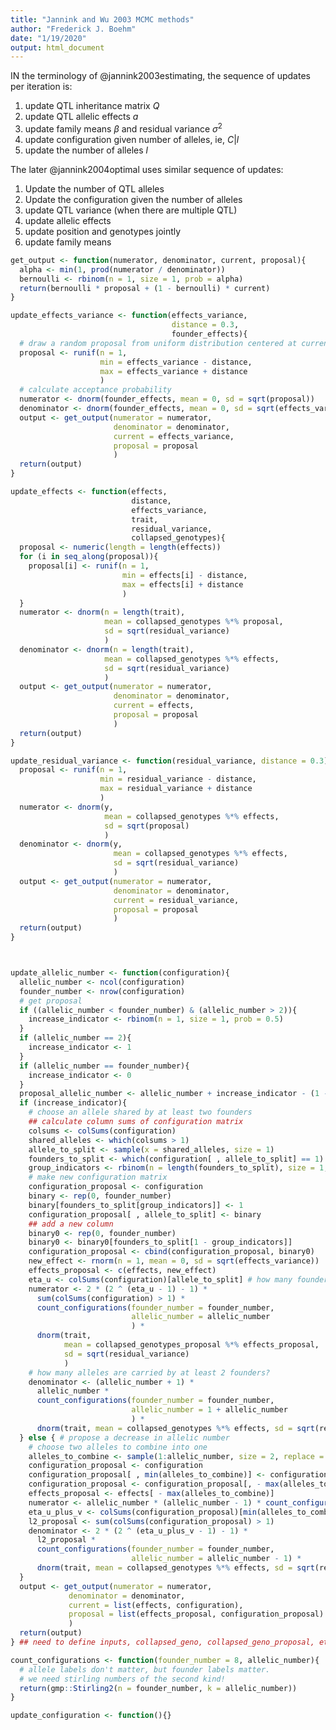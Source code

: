 ```yaml
---
title: "Jannink and Wu 2003 MCMC methods"
author: "Frederick J. Boehm"
date: "1/19/2020"
output: html_document
---
```


IN the terminology of @jannink2003estimating, the sequence of updates per iteration is:

1. update QTL inheritance matrix $Q$  
1. update QTL allelic effects $a$  
1. update family means $\beta$ and residual variance $\sigma^2$  
1. update configuration given number of alleles, ie, $C | l$  
1. update the number of alleles $l$

The later @jannink2004optimal uses similar sequence of updates:

1. Update the number of QTL alleles 
1. Update the configuration given the number of alleles
1. update QTL variance (when there are multiple QTL)
1. update allelic effects
1. update position and genotypes jointly
1. update family means



```r
get_output <- function(numerator, denominator, current, proposal){
  alpha <- min(1, prod(numerator / denominator))
  bernoulli <- rbinom(n = 1, size = 1, prob = alpha)
  return(bernoulli * proposal + (1 - bernoulli) * current)
}

update_effects_variance <- function(effects_variance, 
                                    distance = 0.3, 
                                    founder_effects){
  # draw a random proposal from uniform distribution centered at current value
  proposal <- runif(n = 1, 
                    min = effects_variance - distance, 
                    max = effects_variance + distance
                    )
  # calculate acceptance probability
  numerator <- dnorm(founder_effects, mean = 0, sd = sqrt(proposal))
  denominator <- dnorm(founder_effects, mean = 0, sd = sqrt(effects_variance))
  output <- get_output(numerator = numerator, 
                       denominator = denominator, 
                       current = effects_variance, 
                       proposal = proposal
                       )
  return(output)
}

update_effects <- function(effects, 
                           distance, 
                           effects_variance, 
                           trait, 
                           residual_variance, 
                           collapsed_genotypes){
  proposal <- numeric(length = length(effects))
  for (i in seq_along(proposal)){
    proposal[i] <- runif(n = 1, 
                         min = effects[i] - distance, 
                         max = effects[i] + distance
                         )
  }
  numerator <- dnorm(n = length(trait), 
                     mean = collapsed_genotypes %*% proposal, 
                     sd = sqrt(residual_variance)
                     )
  denominator <- dnorm(n = length(trait), 
                     mean = collapsed_genotypes %*% effects, 
                     sd = sqrt(residual_variance)
                     )
  output <- get_output(numerator = numerator, 
                       denominator = denominator, 
                       current = effects, 
                       proposal = proposal
                       )
  return(output)
}

update_residual_variance <- function(residual_variance, distance = 0.3){
  proposal <- runif(n = 1, 
                    min = residual_variance - distance, 
                    max = residual_variance + distance
                    )
  numerator <- dnorm(y, 
                     mean = collapsed_genotypes %*% effects, 
                     sd = sqrt(proposal)
                     )
  denominator <- dnorm(y, 
                       mean = collapsed_genotypes %*% effects, 
                       sd = sqrt(residual_variance)
                       )
  output <- get_output(numerator = numerator, 
                       denominator = denominator, 
                       current = residual_variance, 
                       proposal = proposal
                       )
  return(output)
}



update_allelic_number <- function(configuration){
  allelic_number <- ncol(configuration)
  founder_number <- nrow(configuration)
  # get proposal
  if ((allelic_number < founder_number) & (allelic_number > 2)){
    increase_indicator <- rbinom(n = 1, size = 1, prob = 0.5)
  }
  if (allelic_number == 2){
    increase_indicator <- 1
  }
  if (allelic_number == founder_number){
    increase_indicator <- 0
  }
  proposal_allelic_number <- allelic_number + increase_indicator - (1 - increase_indicator)
  if (increase_indicator){
    # choose an allele shared by at least two founders
    ## calculate column sums of configuration matrix
    colsums <- colSums(configuration)
    shared_alleles <- which(colsums > 1)
    allele_to_split <- sample(x = shared_alleles, size = 1)
    founders_to_split <- which(configuration[ , allele_to_split] == 1)
    group_indicators <- rbinom(n = length(founders_to_split), size = 1, prob = 0.5)
    # make new configuration matrix
    configuration_proposal <- configuration
    binary <- rep(0, founder_number)
    binary[founders_to_split[group_indicators]] <- 1
    configuration_proposal[ , allele_to_split] <- binary
    ## add a new column
    binary0 <- rep(0, founder_number)
    binary0 <- binary0[founders_to_split[1 - group_indicators]]
    configuration_proposal <- cbind(configuration_proposal, binary0)
    new_effect <- rnorm(n = 1, mean = 0, sd = sqrt(effects_variance))
    effects_proposal <- c(effects, new_effect)
    eta_u <- colSums(configuration)[allele_to_split] # how many founders have the allele to 'split'??
    numerator <- 2 * (2 ^ (eta_u - 1) - 1) * 
      sum(colSums(configuration) > 1) * 
      count_configurations(founder_number = founder_number, 
                           allelic_number = allelic_number
                           ) * 
      dnorm(trait, 
            mean = collapsed_genotypes_proposal %*% effects_proposal, 
            sd = sqrt(residual_variance)
            )
    # how many alleles are carried by at least 2 founders?
    denominator <- (allelic_number + 1) * 
      allelic_number * 
      count_configurations(founder_number = founder_number, 
                           allelic_number = 1 + allelic_number
                           ) * 
      dnorm(trait, mean = collapsed_genotypes %*% effects, sd = sqrt(residual_variance))
  } else { # propose a decrease in allelic number
    # choose two alleles to combine into one
    alleles_to_combine <- sample(1:allelic_number, size = 2, replace = FALSE) # vector of length 2
    configuration_proposal <- configuration
    configuration_proposal[ , min(alleles_to_combine)] <- configuration_proposal[ , min(alleles_to_combine)] + configuration_proposal[ , max(alleles_to_combine)]
    configuration_proposal <- configuration_proposal[, - max(alleles_to_combine)]
    effects_proposal <- effects[ - max(alleles_to_combine)]
    numerator <- allelic_number * (allelic_number - 1) * count_configurations(founder_number = founder_number, allelic_number = allelic_number) * dnorm(trait, mean = collapsed_genotypes_proposal %*% effects_proposal, sd = sqrt(residual_variance))
    eta_u_plus_v <- colSums(configuration_proposal)[min(alleles_to_combine)]
    l2_proposal <- sum(colSums(configuration_proposal) > 1)
    denominator <- 2 * (2 ^ (eta_u_plus_v - 1) - 1) * 
      l2_proposal * 
      count_configurations(founder_number = founder_number, 
                           allelic_number = allelic_number - 1) * 
      dnorm(trait, mean = collapsed_genotypes %*% effects, sd = sqrt(residual_variance))
  }
  output <- get_output(numerator = numerator, 
             denominator = denominator, 
             current = list(effects, configuration), 
             proposal = list(effects_proposal, configuration_proposal)
             )
  return(output)
} ## need to define inputs, collapsed_geno, collapsed_geno_proposal, etc.##

count_configurations <- function(founder_number = 8, allelic_number){
  # allele labels don't matter, but founder labels matter.
  # we need stirling numbers of the second kind!
  return(gmp::Stirling2(n = founder_number, k = allelic_number))
}

update_configuration <- function(){}
```



